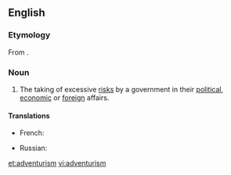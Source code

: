 ==English==

===Etymology===
From {{suffix|adventure|ism}}.

===Noun===
{{en-noun|-}}

# The taking of excessive [[risk]]s by a government in their [[political]], [[economic]] or [[foreign]] affairs.

====Translations====
{{trans-top|policy led by excessive risk taking}}
* French: {{t|fr|aventurisme|m}}
{{trans-mid}}
* Russian: {{t|ru|авантюризм|m}}
{{trans-bottom}}

[[et:adventurism]]
[[vi:adventurism]]